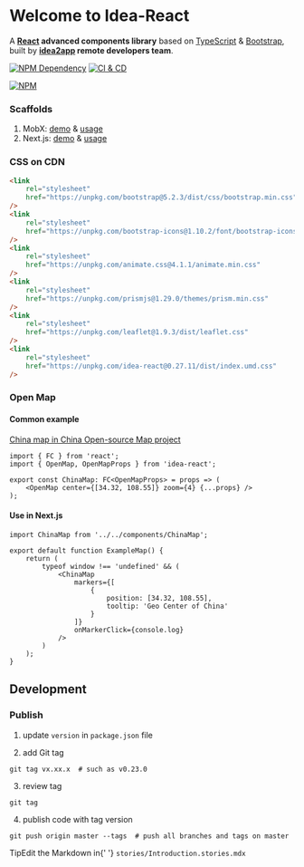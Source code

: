 
<Meta title="Introduction" />

# Welcome to Idea-React

A **[React][1] advanced components library** based on [TypeScript][2] & [Bootstrap][3], built by **[idea2app][4] remote developers team**.

[![NPM Dependency](https://david-dm.org/idea2app/Idea-React.svg)][5]
[![CI & CD](https://github.com/idea2app/Idea-React/actions/workflows/main.yml/badge.svg)][6]

[![NPM](https://nodei.co/npm/idea-react.png?downloads=true&downloadRank=true&stars=true)][7]

### Scaffolds

1. MobX: [demo][8] & [usage][9]
2. Next.js: [demo][10] & [usage][11]

### CSS on CDN

```html
<link
    rel="stylesheet"
    href="https://unpkg.com/bootstrap@5.2.3/dist/css/bootstrap.min.css"
/>
<link
    rel="stylesheet"
    href="https://unpkg.com/bootstrap-icons@1.10.2/font/bootstrap-icons.css"
/>
<link
    rel="stylesheet"
    href="https://unpkg.com/animate.css@4.1.1/animate.min.css"
/>
<link
    rel="stylesheet"
    href="https://unpkg.com/prismjs@1.29.0/themes/prism.min.css"
/>
<link
    rel="stylesheet"
    href="https://unpkg.com/leaflet@1.9.3/dist/leaflet.css"
/>
<link
    rel="stylesheet"
    href="https://unpkg.com/idea-react@0.27.11/dist/index.umd.css"
/>
```

### Open Map

#### Common example

[China map in China Open-source Map project][12]

```tsx
import { FC } from 'react';
import { OpenMap, OpenMapProps } from 'idea-react';

export const ChinaMap: FC<OpenMapProps> = props => (
    <OpenMap center={[34.32, 108.55]} zoom={4} {...props} />
);
```

#### Use in Next.js

```tsx
import ChinaMap from '../../components/ChinaMap';

export default function ExampleMap() {
    return (
        typeof window !== 'undefined' && (
            <ChinaMap
                markers={[
                    {
                        position: [34.32, 108.55],
                        tooltip: 'Geo Center of China'
                    }
                ]}
                onMarkerClick={console.log}
            />
        )
    );
}
```

## Development

### Publish

1. update `version` in `package.json` file

2. add Git tag

```shell
git tag vx.xx.x  # such as v0.23.0
```

3. review tag

```shell
git tag
```

4. publish code with tag version

```shell
git push origin master --tags  # push all branches and tags on master
```

<div className="tip-wrapper">
  <span className="tip">Tip</span>Edit the Markdown in{' '}
  <code>stories/Introduction.stories.mdx</code>
</div>

[1]: https://reactjs.org/
[2]: https://www.typescriptlang.org/
[3]: https://getbootstrap.com/
[4]: https://ideapp.dev/
[5]: https://david-dm.org/idea2app/Idea-React
[6]: https://github.com/idea2app/Idea-React/actions/workflows/main.yml
[7]: https://nodei.co/npm/idea-react/
[8]: https://ideapp.dev/React-MobX-Bootstrap-ts/
[9]: https://github.com/idea2app/React-MobX-Bootstrap-ts/blob/master/src/page/Component.tsx
[10]: https://next-bootstrap-ts.vercel.app/
[11]: https://github.com/idea2app/next-bootstrap-ts/blob/main/pages/component.tsx
[12]: https://github.com/kaiyuanshe/kaiyuanshe.github.io/blob/04d6311a6bd7f131e214034801a42f5044c87133/components/ChinaMap.tsx
